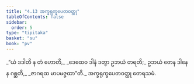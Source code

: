 ```yaml
---
title: "4.13 အက္ခရုက္ခပေတဝတ္ထု"
tableOfContents: false
sidebar:
  order: 5
type: "tipitaka"
basket: "su"
book: "pv"
---
```



<DynamicBreadcrumb />

<Division number="800" book="pv">

<Paragraph number="860" type="verses" book="pv">
_“ယံ ဒဒါတိ န တံ ဟောတိ,_  
_ဒေထေဝ ဒါနံ ဒတွာ ဥဘယံ တရတိ;_  
ဥဘယံ တေန ဒါနေန ဂစ္ဆတိ,_  
_ဇာဂရထ မာပမဇ္ဇထာ”တိ._  


</Paragraph>
</Division>

<Paragraph number="861" type="center" book="pv">
အက္ခရုက္ခပေတဝတ္ထု တေရသမံ.
</Paragraph>